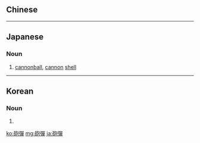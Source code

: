 {{also|炮彈|炮弹|砲弹}}
==Chinese==
{{zh-see|炮彈}}

----

==Japanese==
{{ja-kanjitab|ほう|だん|yomi=o}}

===Noun===
{{ja-noun|ほうだん|shin=砲弾}}

# [[cannonball]], [[cannon]] [[shell]]

----

==Korean==
{{ko-hanjatab}}

===Noun===
{{ko-noun|hj|hangeul=포탄}}

# {{hanja form of|포탄|cannonball}}

[[ko:砲彈]]
[[mg:砲彈]]
[[ja:砲彈]]